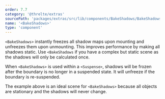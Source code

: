 ```yaml
---
order: 7.7
category: '@threlte/extras'
sourcePath: 'packages/extras/src/lib/components/BakeShadows/BakeShadows.svelte'
name: '<BakeShadows>'
type: 'component'
---
```


`<BakeShadows>` instantly freezes all shadow maps upon mounting and unfreezes them upon unmounting. This improves performance by making all shadows static. Use `<BakeShadows` if you have a complex but static scene as the shadows will only be calculated once.

<Example path="extras/bake-shadows/basic" />

When `<BakeShadows>` is used within a `<Suspense>`, shadows will be frozen after the boundary is no longer in a suspended state. It will unfreeze if the boundary is re-suspended.

<Example path="extras/bake-shadows/spaceships" />

The example above is an ideal scene for `<BakeShadows>` because all objects are stationary and the shadows will never change.
